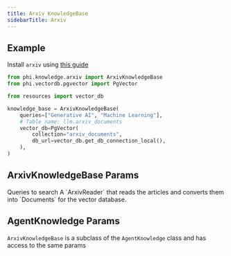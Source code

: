 ```yaml
---
title: Arxiv KnowledgeBase
sidebarTitle: Arxiv
---
```


## Example

<Note>

Install `arxiv` using [this guide](/how-to/install)

</Note>

```python knowledge_base.py
from phi.knowledge.arxiv import ArxivKnowledgeBase
from phi.vectordb.pgvector import PgVector

from resources import vector_db

knowledge_base = ArxivKnowledgeBase(
    queries=["Generative AI", "Machine Learning"],
    # Table name: llm.arxiv_documents
    vector_db=PgVector(
        collection="arxiv_documents",
        db_url=vector_db.get_db_connection_local(),
    ),
)
```

## ArxivKnowledgeBase Params

<ResponseField name="queries" type="List[str]">
  Queries to search
</ResponseField>
<ResponseField name="reader" type="ArxivReader">
  A `ArxivReader` that reads the articles and converts them into `Documents` for
  the vector database.
</ResponseField>

## AgentKnowledge Params

`ArxivKnowledgeBase` is a subclass of the `AgentKnowledge` class and has access to the same params

<Snippet file="kb-base-reference.mdx" />
